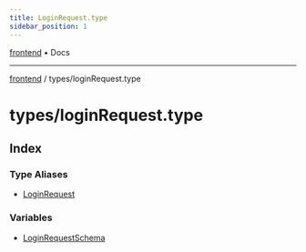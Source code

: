 ```yaml
---
title: LoginRequest.type
sidebar_position: 1
---
```


[frontend](./loginRequest.type/../..) • Docs

***

[frontend](./loginRequest.type/../..) / types/loginRequest.type

# types/loginRequest.type

## Index

### Type Aliases

- [LoginRequest](./loginRequest.type/type-aliases/LoginRequest)

### Variables

- [LoginRequestSchema](./loginRequest.type/variables/LoginRequestSchema)
